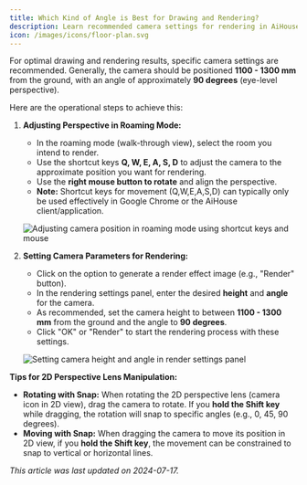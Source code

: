 ```yaml
---
title: Which Kind of Angle is Best for Drawing and Rendering?
description: Learn recommended camera settings for rendering in AiHouse (height 1100-1300mm, angle 90 degrees), how to adjust perspective using shortcuts, and tips for 2D camera manipulation.
icon: /images/icons/floor-plan.svg
---
```


For optimal drawing and rendering results, specific camera settings are recommended. Generally, the camera should be positioned **1100 - 1300 mm** from the ground, with an angle of approximately **90 degrees** (eye-level perspective).

Here are the operational steps to achieve this:

1.  **Adjusting Perspective in Roaming Mode:**
    *   In the roaming mode (walk-through view), select the room you intend to render.
    *   Use the shortcut keys **Q, W, E, A, S, D** to adjust the camera to the approximate position you want for rendering.
    *   Use the **right mouse button to rotate** and align the perspective.
    *   **Note:** Shortcut keys for movement (Q,W,E,A,S,D) can typically only be used effectively in Google Chrome or the AiHouse client/application.

    ![Adjusting camera position in roaming mode using shortcut keys and mouse](https://ai-study1.3vjia.com/aihouse-web/70edd02a-ef95-48fb-99cb-8ca9e5ab717d.png)

2.  **Setting Camera Parameters for Rendering:**
    *   Click on the option to generate a render effect image (e.g., "Render" button).
    *   In the rendering settings panel, enter the desired **height** and **angle** for the camera.
    *   As recommended, set the camera height to between **1100 - 1300 mm** from the ground and the angle to **90 degrees**.
    *   Click "OK" or "Render" to start the rendering process with these settings.

    ![Setting camera height and angle in render settings panel](https://ai-study1.3vjia.com/aihouse-web/3813fbc0-f68a-4662-a022-d98af23b7f28.png)

**Tips for 2D Perspective Lens Manipulation:**

*   **Rotating with Snap:** When rotating the 2D perspective lens (camera icon in 2D view), drag the camera to rotate. If you **hold the Shift key** while dragging, the rotation will snap to specific angles (e.g., 0, 45, 90 degrees).
*   **Moving with Snap:** When dragging the camera to move its position in 2D view, if you **hold the Shift key**, the movement can be constrained to snap to vertical or horizontal lines.

*This article was last updated on 2024-07-17.*

